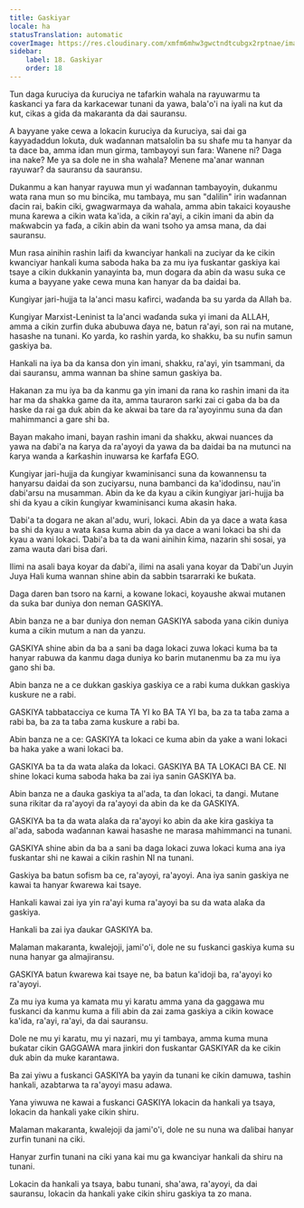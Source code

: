 ```yaml
---
title: Gaskiyar
locale: ha
statusTranslation: automatic
coverImage: https://res.cloudinary.com/xmfm6mhw3gwctndtcubgx2rptnae/image/upload/v1740337243/small_cover_educacion_fundamental_a051170f1c.webp
sidebar:
    label: 18. Gaskiyar
    order: 18
---
```

Tun daga ƙuruciya da ƙuruciya ne tafarkin wahala na rayuwarmu ta ƙaskanci ya fara da karkacewar tunani da yawa, bala'o'i na iyali na kut da kut, cikas a gida da makaranta da dai sauransu.

A bayyane yake cewa a lokacin ƙuruciya da ƙuruciya, sai dai ga ƙayyadaddun lokuta, duk waɗannan matsalolin ba su shafe mu ta hanyar da ta dace ba, amma idan mun girma, tambayoyi sun fara: Wanene ni? Daga ina nake? Me ya sa dole ne in sha wahala? Menene ma'anar wannan rayuwar? da sauransu da sauransu.

Dukanmu a kan hanyar rayuwa mun yi waɗannan tambayoyin, dukanmu wata rana mun so mu bincika, mu tambaya, mu san "dalilin" irin waɗannan ɗacin rai, baƙin ciki, gwagwarmaya da wahala, amma abin takaici koyaushe muna ƙarewa a cikin wata ka'ida, a cikin ra'ayi, a cikin imani da abin da maƙwabcin ya faɗa, a cikin abin da wani tsoho ya amsa mana, da dai sauransu.

Mun rasa ainihin rashin laifi da kwanciyar hankali na zuciyar da ke cikin kwanciyar hankali kuma saboda haka ba za mu iya fuskantar gaskiya kai tsaye a cikin dukkanin yanayinta ba, mun dogara da abin da wasu suka ce kuma a bayyane yake cewa muna kan hanyar da ba daidai ba.

Ƙungiyar jari-hujja ta la'anci masu kafirci, waɗanda ba su yarda da Allah ba.

Ƙungiyar Marxist-Leninist ta la'anci waɗanda suka yi imani da ALLAH, amma a cikin zurfin duka abubuwa ɗaya ne, batun ra'ayi, son rai na mutane, hasashe na tunani. Ko yarda, ko rashin yarda, ko shakku, ba su nufin samun gaskiya ba.

Hankali na iya ba da kansa don yin imani, shakku, ra'ayi, yin tsammani, da dai sauransu, amma wannan ba shine samun gaskiya ba.

Hakanan za mu iya ba da kanmu ga yin imani da rana ko rashin imani da ita har ma da shakka game da ita, amma tauraron sarki zai ci gaba da ba da haske da rai ga duk abin da ke akwai ba tare da ra'ayoyinmu suna da ɗan mahimmanci a gare shi ba.

Bayan makaho imani, bayan rashin imani da shakku, akwai nuances da yawa na ɗabi'a na ƙarya da ra'ayoyi da yawa da ba daidai ba na mutunci na ƙarya wanda a ƙarƙashin inuwarsa ke ƙarfafa EGO.

Ƙungiyar jari-hujja da ƙungiyar kwaminisanci suna da kowannensu ta hanyarsu daidai da son zuciyarsu, nuna bambanci da ka'idodinsu, nau'in ɗabi'arsu na musamman. Abin da ke da kyau a cikin ƙungiyar jari-hujja ba shi da kyau a cikin ƙungiyar kwaminisanci kuma akasin haka.

Ɗabi'a ta dogara ne akan al'adu, wuri, lokaci. Abin da ya dace a wata ƙasa ba shi da kyau a wata ƙasa kuma abin da ya dace a wani lokaci ba shi da kyau a wani lokaci. Ɗabi'a ba ta da wani ainihin ƙima, nazarin shi sosai, ya zama wauta ɗari bisa ɗari.

Ilimi na asali baya koyar da ɗabi'a, ilimi na asali yana koyar da Ɗabi'un Juyin Juya Hali kuma wannan shine abin da sabbin tsararraki ke buƙata.

Daga daren ban tsoro na ƙarni, a kowane lokaci, koyaushe akwai mutanen da suka bar duniya don neman GASKIYA.

Abin banza ne a bar duniya don neman GASKIYA saboda yana cikin duniya kuma a cikin mutum a nan da yanzu.

GASKIYA shine abin da ba a sani ba daga lokaci zuwa lokaci kuma ba ta hanyar rabuwa da kanmu daga duniya ko barin mutanenmu ba za mu iya gano shi ba.

Abin banza ne a ce dukkan gaskiya gaskiya ce a rabi kuma dukkan gaskiya kuskure ne a rabi.

GASKIYA tabbatacciya ce kuma TA YI ko BA TA YI ba, ba za ta taɓa zama a rabi ba, ba za ta taɓa zama kuskure a rabi ba.

Abin banza ne a ce: GASKIYA ta lokaci ce kuma abin da yake a wani lokaci ba haka yake a wani lokaci ba.

GASKIYA ba ta da wata alaƙa da lokaci. GASKIYA BA TA LOKACI BA CE. NI shine lokaci kuma saboda haka ba zai iya sanin GASKIYA ba.

Abin banza ne a ɗauka gaskiya ta al'ada, ta ɗan lokaci, ta dangi. Mutane suna rikitar da ra'ayoyi da ra'ayoyi da abin da ke da GASKIYA.

GASKIYA ba ta da wata alaƙa da ra'ayoyi ko abin da ake kira gaskiya ta al'ada, saboda waɗannan kawai hasashe ne marasa mahimmanci na tunani.

GASKIYA shine abin da ba a sani ba daga lokaci zuwa lokaci kuma ana iya fuskantar shi ne kawai a cikin rashin NI na tunani.

Gaskiya ba batun sofism ba ce, ra'ayoyi, ra'ayoyi. Ana iya sanin gaskiya ne kawai ta hanyar ƙwarewa kai tsaye.

Hankali kawai zai iya yin ra'ayi kuma ra'ayoyi ba su da wata alaƙa da gaskiya.

Hankali ba zai iya ɗaukar GASKIYA ba.

Malaman makaranta, kwalejoji, jami'o'i, dole ne su fuskanci gaskiya kuma su nuna hanyar ga almajiransu.

GASKIYA batun ƙwarewa kai tsaye ne, ba batun ka'idoji ba, ra'ayoyi ko ra'ayoyi.

Za mu iya kuma ya kamata mu yi karatu amma yana da gaggawa mu fuskanci da kanmu kuma a fili abin da zai zama gaskiya a cikin kowace ka'ida, ra'ayi, ra'ayi, da dai sauransu.

Dole ne mu yi karatu, mu yi nazari, mu yi tambaya, amma kuma muna buƙatar cikin GAGGAWA mara jinkiri don fuskantar GASKIYAR da ke cikin duk abin da muke karantawa.

Ba zai yiwu a fuskanci GASKIYA ba yayin da tunani ke cikin damuwa, tashin hankali, azabtarwa ta ra'ayoyi masu adawa.

Yana yiwuwa ne kawai a fuskanci GASKIYA lokacin da hankali ya tsaya, lokacin da hankali yake cikin shiru.

Malaman makaranta, kwalejoji da jami'o'i, dole ne su nuna wa ɗalibai hanyar zurfin tunani na ciki.

Hanyar zurfin tunani na ciki yana kai mu ga kwanciyar hankali da shiru na tunani.

Lokacin da hankali ya tsaya, babu tunani, sha'awa, ra'ayoyi, da dai sauransu, lokacin da hankali yake cikin shiru gaskiya ta zo mana.

